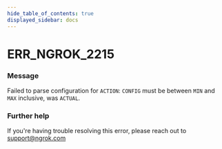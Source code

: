```yaml
---
hide_table_of_contents: true
displayed_sidebar: docs
---
```



# ERR_NGROK_2215

### Message
Failed to parse configuration for `ACTION`: `CONFIG` must be between `MIN` and `MAX` inclusive, was `ACTUAL`.

<ErrorDetails error='err_ngrok_2215' />


### Further help
If you're having trouble resolving this error, please reach out to [support@ngrok.com](mailto:support@ngrok.com?subject=Help%20with%20ERR_NGROK_2215)

